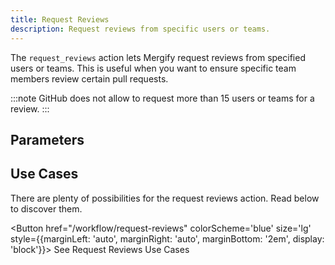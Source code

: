 ```yaml
---
title: Request Reviews
description: Request reviews from specific users or teams.
---
```



The `request_reviews` action lets Mergify request reviews from specified users
or teams. This is useful when you want to ensure specific team members review
certain pull requests.

:::note
  GitHub does not allow to request more than 15 users or teams for a review.
:::

## Parameters

<ActionOptionsTable action="request_reviews" />

## Use Cases

There are plenty of possibilities for the request reviews action. Read below to
discover them.

<Button href="/workflow/request-reviews" colorScheme='blue' size='lg'
style={{marginLeft: 'auto', marginRight: 'auto', marginBottom: '2em', display: 'block'}}>
  See Request Reviews Use Cases
</Button>
